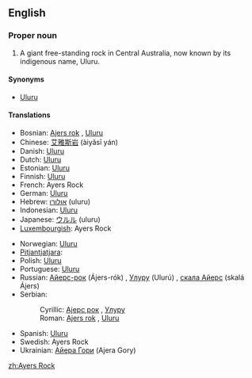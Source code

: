 {{wikipedia}}
==English==

===Proper noun===
{{en-proper noun}}
<!-- was it ever officially Ayer's Rock with an apostrope? -->

# A giant free-standing rock in Central Australia, now known by its indigenous name, Uluru.

====Synonyms====
*[[Uluru]]

====Translations====
{{top}}
*Bosnian: [[Ajers rok]] {{m}}, [[Uluru#Bosnian|Uluru]] {{m}}
*Chinese: [[艾雅斯岩]] (àiyǎsī yán)
*Danish: [[Uluru]]
*Dutch: [[Uluru]]
*Estonian: [[Uluru]]
*Finnish: [[Uluru]]
*French: Ayers Rock
*German: [[Uluru]]
*Hebrew: [[אולורו]] (uluru) {{m}}
*Indonesian: [[Uluru]]
*Japanese: [[ウルル]] (uluru)
*[[Luxembourgish]]: Ayers Rock
{{mid}}
*Norwegian: [[Uluru]]
*[[Pitjantjatjara]]: {{unicode|[[Uluṟu]]}}
*Polish: [[Uluru]]
*Portuguese: [[Uluru]] {{m}}
*Russian: [[Айерс-рок]] (Ájers-rók) {{m}}, [[Улуру#Russian|Улуру]] (Ulurú) {{m}}, [[скала Айерс]] (skalá Ájers) {{f}}
*Serbian:
*:Cyrillic: [[Ајерс рок]] {{m}}, [[Улуру#Serbian|Улуру]] {{m}}
*:Roman: [[Ajers rok]] {{m}}, [[Uluru#Serbian|Uluru]] {{m}}
*Spanish: [[Uluru]] {{m}}
*Swedish: Ayers Rock
*Ukrainian: [[Айера Гори]] (Ajera Gory)
{{bottom}}

[[zh:Ayers Rock]]